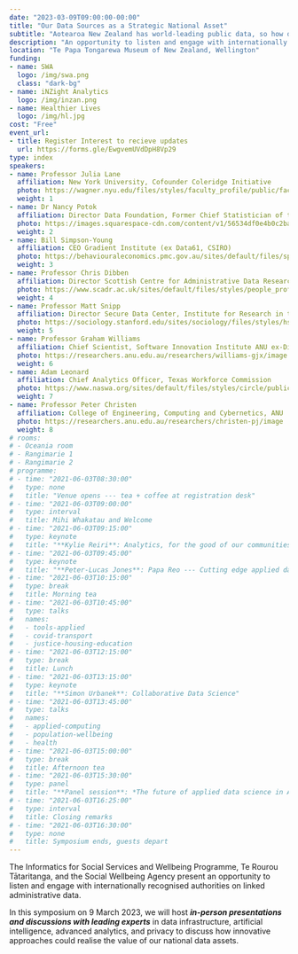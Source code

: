 ```yaml
---
date: "2023-03-09T09:00:00-00:00"
title: "Our Data Sources as a Strategic National Asset"
subtitle: "Aotearoa New Zealand has world-leading public data, so how do we realise the value of these data assets?"
description: "An opportunity to listen and engage with internationally recognised authorities on linked administrative data."
location: "Te Papa Tongarewa Museum of New Zealand, Wellington"
funding:
- name: SWA
  logo: /img/swa.png
  class: "dark-bg"
- name: iNZight Analytics
  logo: /img/inzan.png
- name: Healthier Lives
  logo: /img/hl.jpg
cost: "Free"
event_url:
- title: Register Interest to recieve updates
  url: https://forms.gle/EwgvemUVdDpH8Vp29
type: index
speakers:
- name: Professor Julia Lane
  affiliation: New York University, Cofounder Coleridge Initiative
  photo: https://wagner.nyu.edu/files/styles/faculty_profile/public/faculty/headshots/Julia-Lane_2.jpg?itok=37RrLxC9
  weight: 1
- name: Dr Nancy Potok
  affiliation: Director Data Foundation, Former Chief Statistician of the USA
  photo: https://images.squarespace-cdn.com/content/v1/56534df0e4b0c2babdb6644d/1582925262072-MB2LGDFPG8P9ZB9J54GZ/Nancy_Potok.jpg?format=500w
  weight: 2
- name: Bill Simpson-Young
  affiliation: CEO Gradient Institute (ex Data61, CSIRO)
  photo: https://behaviouraleconomics.pmc.gov.au/sites/default/files/speakers/Bill-Simpson-Young.jpg
  weight: 3
- name: Professor Chris Dibben
  affiliation: Director Scottish Centre for Administrative Data Research, Co-Director International Population Data Linkage Network
  photo: https://www.scadr.ac.uk/sites/default/files/styles/people_profiles_pic/public/Chris%20Dibben.JPG?itok=CnUPwUPt
  weight: 4
- name: Professor Matt Snipp
  affiliation: Director Secure Data Center, Institute for Research in the Social Sciences, Stanford University
  photo: https://sociology.stanford.edu/sites/sociology/files/styles/hs_medium_square_360x360/public/media/people/mattsnipp_2.jpg?h=ec29f111&itok=I0CXNmic
  weight: 5
- name: Professor Graham Williams
  affiliation: Chief Scientist, Software Innovation Institute ANU ex-Director of Data Science at Microsoft
  photo: https://researchers.anu.edu.au/researchers/williams-gjx/image
  weight: 6
- name: Adam Leonard
  affiliation: Chief Analytics Officer, Texas Workforce Commission
  photo: https://www.naswa.org/sites/default/files/styles/circle/public/2021-02/adamleonard_0.png?itok=TwZISn3R
  weight: 7
- name: Professor Peter Christen
  affiliation: College of Engineering, Computing and Cybernetics, ANU
  photo: https://researchers.anu.edu.au/researchers/christen-pj/image
  weight: 8
# rooms:
# - Oceania room
# - Rangimarie 1
# - Rangimarie 2
# programme:
# - time: "2021-06-03T08:30:00"
#   type: none
#   title: "Venue opens --- tea + coffee at registration desk"
# - time: "2021-06-03T09:00:00"
#   type: interval
#   title: Mihi Whakatau and Welcome
# - time: "2021-06-03T09:15:00"
#   type: keynote
#   title: "**Kylie Reiri**: Analytics, for the good of our communities"
# - time: "2021-06-03T09:45:00"
#   type: keynote
#   title: "**Peter-Lucas Jones**: Papa Reo --- Cutting edge applied data"
# - time: "2021-06-03T10:15:00"
#   type: break
#   title: Morning tea
# - time: "2021-06-03T10:45:00"
#   type: talks
#   names:
#   - tools-applied
#   - covid-transport
#   - justice-housing-education
# - time: "2021-06-03T12:15:00"
#   type: break
#   title: Lunch
# - time: "2021-06-03T13:15:00"
#   type: keynote
#   title: "**Simon Urbanek**: Collaborative Data Science"
# - time: "2021-06-03T13:45:00"
#   type: talks
#   names:
#   - applied-computing
#   - population-wellbeing
#   - health
# - time: "2021-06-03T15:00:00"
#   type: break
#   title: Afternoon tea
# - time: "2021-06-03T15:30:00"
#   type: panel
#   title: "**Panel session**: *The future of applied data science in Aotearoa --- Opportunities and issues*"
# - time: "2021-06-03T16:25:00"
#   type: interval
#   title: Closing remarks
# - time: "2021-06-03T16:30:00"
#   type: none
#   title: Symposium ends, guests depart
---
```


The Informatics for Social Services and Wellbeing Programme, Te Rourou Tātaritanga, and the Social Wellbeing Agency present an opportunity to listen and engage with internationally recognised authorities on linked administrative data.

In this symposium on 9 March 2023, we will host ***in-person presentations and discussions with leading experts*** in data infrastructure, artificial intelligence, advanced analytics, and privacy to discuss how innovative approaches could realise the value of our national data assets.
